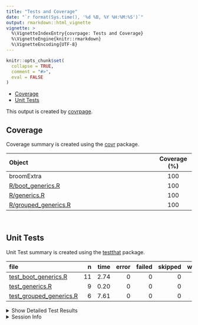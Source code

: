 ```yaml
---
title: "Tests and Coverage"
date: "`r format(Sys.time(), '%d %B, %Y %H:%M:%S')`"
output: rmarkdown::html_vignette
vignette: >
  %\VignetteIndexEntry{covrpage: Tests and Coverage}
  %\VignetteEngine{knitr::rmarkdown}
  %\VignetteEncoding{UTF-8}
---
```

  
```r
knitr::opts_chunk$set(
  collapse = TRUE,
  comment = "#>",
  eval = FALSE
)
```

<!--- Placeholder for tests/README.md Do Not Edit--->
  - [Coverage](#coverage)
  - [Unit Tests](#unit-tests)

This output is created by
[covrpage](https://github.com/metrumresearchgroup/covrpage).

## Coverage

Coverage summary is created using the
[covr](https://github.com/r-lib/covr) package.

| Object                                           | Coverage (%) |
| :----------------------------------------------- | :----------: |
| broomExtra                                       |     100      |
| [R/boot\_generics.R](https://github.com/IndrajeetPatil/broomExtra/tree/master/R/boot_generics.R)       |     100      |
| [R/generics.R](https://github.com/IndrajeetPatil/broomExtra/tree/master/R/generics.R)                  |     100      |
| [R/grouped\_generics.R](https://github.com/IndrajeetPatil/broomExtra/tree/master/R/grouped_generics.R) |     100      |

<br>

## Unit Tests

Unit Test summary is created using the
[testthat](https://github.com/r-lib/testthat) package.

| file                                                          |  n | time | error | failed | skipped | warning |
| :------------------------------------------------------------ | -: | ---: | ----: | -----: | ------: | ------: |
| [test\_boot\_generics.R](https://github.com/IndrajeetPatil/broomExtra/tree/master/tests/testthat/test_boot_generics.R)       | 11 | 2.74 |     0 |      0 |       0 |       0 |
| [test\_generics.R](https://github.com/IndrajeetPatil/broomExtra/tree/master/tests/testthat/test_generics.R)                  |  9 | 0.20 |     0 |      0 |       0 |       0 |
| [test\_grouped\_generics.R](https://github.com/IndrajeetPatil/broomExtra/tree/master/tests/testthat/test_grouped_generics.R) |  6 | 7.61 |     0 |      0 |       0 |       0 |

<details closed>

<summary> Show Detailed Test Results </summary>

| file                                                              | context                 | test                      | status | n | time |
| :---------------------------------------------------------------- | :---------------------- | :------------------------ | :----- | -: | ---: |
| [test\_boot\_generics.R](https://github.com/IndrajeetPatil/broomExtra/tree/master/tests/testthat/test_boot_generics.R#L40)       | boot\_generics work     | `boot_tidy()` works       | PASS   | 4 | 1.61 |
| [test\_boot\_generics.R](https://github.com/IndrajeetPatil/broomExtra/tree/master/tests/testthat/test_boot_generics.R#L82)       | boot\_generics work     | `boot_glance()` works     | PASS   | 4 | 1.07 |
| [test\_boot\_generics.R](https://github.com/IndrajeetPatil/broomExtra/tree/master/tests/testthat/test_boot_generics.R#L118)      | boot\_generics work     | `boot_augment()` works    | PASS   | 3 | 0.06 |
| [test\_generics.R](https://github.com/IndrajeetPatil/broomExtra/tree/master/tests/testthat/test_generics.R#L13_L15)              | generics work           | `tidy()` works            | PASS   | 3 | 0.08 |
| [test\_generics.R](https://github.com/IndrajeetPatil/broomExtra/tree/master/tests/testthat/test_generics.R#L39_L41)              | generics work           | `glance()` works          | PASS   | 3 | 0.03 |
| [test\_generics.R](https://github.com/IndrajeetPatil/broomExtra/tree/master/tests/testthat/test_generics.R#L65_L67)              | generics work           | `augment()` works         | PASS   | 3 | 0.09 |
| [test\_grouped\_generics.R](https://github.com/IndrajeetPatil/broomExtra/tree/master/tests/testthat/test_grouped_generics.R#L20) | grouped\_generics works | `grouped_tidy()` works    | PASS   | 2 | 2.47 |
| [test\_grouped\_generics.R](https://github.com/IndrajeetPatil/broomExtra/tree/master/tests/testthat/test_grouped_generics.R#L50) | grouped\_generics works | `grouped_glance()` works  | PASS   | 2 | 2.50 |
| [test\_grouped\_generics.R](https://github.com/IndrajeetPatil/broomExtra/tree/master/tests/testthat/test_grouped_generics.R#L79) | grouped\_generics works | `grouped_augment()` works | PASS   | 2 | 2.64 |

</details>

<details>

<summary> Session Info </summary>

| Field    | Value                                     |
| :------- | :---------------------------------------- |
| Version  | R version 3.6.0 alpha (2019-03-29 r76300) |
| Platform | x86\_64-w64-mingw32/x64 (64-bit)          |
| Running  | Windows 10 x64 (build 16299)              |
| Language | English\_United States                    |
| Timezone | America/New\_York                         |

| Package  | Version |
| :------- | :------ |
| testthat | 2.1.1   |
| covr     | 3.2.1   |
| covrpage | 0.0.70  |

</details>

<!--- Final Status : pass --->
